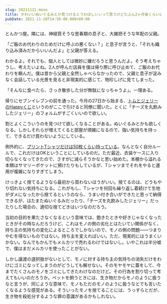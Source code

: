 ```yaml
---
slug: 20211121-mono
title: かわいいぬいぐるみとか見つけるとうわほしいぃって思うけどたぶん2ヶ月後くらいにはいらねえって思っちゃう
pubDate: 2021-11-20T14:50:00.000+09:00
---
```


とんかつ屋。隣には、神経質そうな思春期の息子と、大雑把そうな年配の父親。

「ご飯のお代わりのためだけに呼ぶの悪くない？」と息子が言うと、「それも織り込み済みだからいいんだよ」と父親が答える。

わかるよ。それでも、個人としては微妙に嫌だろうと思うんだよ。そう考えちゃうし、考えたいよね。2人が呼んだ店員を僕は帰り際に呼び止めて、ご飯のお代わりを頼んだ。僕は昔から父親と全然しゃべらなかったので、父親と息子が淀みなく会話している光景を見ると非現実的に感じて、物珍しげに見てしまった。

「そんなに食べたら、さっき散歩した分が無駄になっちゃうよ」。一理ある。

帰りにセブンイレブンの前を通った。今月の27日から始まる、[トムとジェリーのHappyくじ](https://www.h-kuji.com/goods/tomandjerry/)というのがここで引けると同僚に聞いた。とくに「チーズを丸飲みしたジェリー」のフォルムがすごくいいので欲しい。

割とよくこういうのを見つけて欲しくなることがある。ぬいぐるみとかも欲しくなる。しかしそれらが増えてくると部屋が煩雑になるので、強い気持ちを持って、できるだけ買わないようにしている。

例外的に、[プリントTシャツだけは50枚くらい持っている](https://scrapbox.io/yuhei-print-tshirt/)。なんとなく自分ルールで、これだけはOKということにしているのだ。ただ最近、衣装ケースに入り切らなくなってきたので、さすがに減らそうかなと思い始めた。本棚から溢れる本類はサマリーポケットに預けたりもしているが、Tシャツまでそれをやると運用が複雑になりすぎてしまう。

けっきょく捨てるようなら最初から買わないほうがいい。捨てるのは、どうもやり切れない気持ちになる。これがもし、Tシャツを何回も繰り返し着続けて生地がダメになったから捨てるというのなら、うまい付き合いができたと思って納得できるが、はたまたぬいぐるみだったり、「チーズを丸飲みしたジェリー」だったりした場合の、適切な捨てどきはいつなのだろう。

当初の目的を果たさなくなるという意味では、飽きたときや好きじゃなくなったときがその時なんだろうけど、これはモノの側の劣化とはたいてい関係がなく、持ち主の気持ちの変化によるところでしかないので、モノの側の問題——つまりやむを得ないものではない。持ち主を変えればいい。ただ、現実的にはうまくいかない。なんでもかんでもメルカリで売れるわけではないし。いやこれは半分嘘で、僕はまだメルカリを使ったことがない。

しかし譲渡の選択肢がないとして、モノに対する持ち主の気持ちの消失だけをわけにゴミになってしまうのがどうしても解せない。そのモヤモヤに蓋をして、今までたくさんのモノをゴミにしてきたわけなのだけど。その行為を割り切って考えてもいいのだろうか。ペットを飼うときには、生き物だからモノのように扱うなと言うが、同じような意味で、モノもただのモノのように扱うなとでも言いたくなるような感覚がある。そういったモノを捨てることには、うっすらとだが、生き物を殺処分するような罪の意識があるかもしれない。
